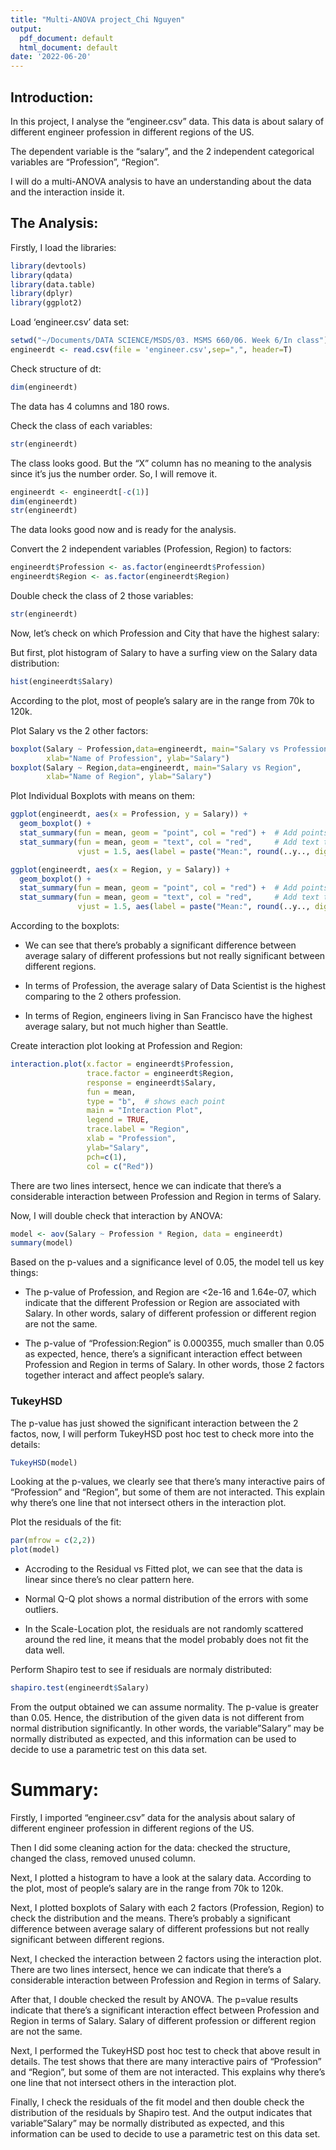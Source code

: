 ```yaml
---
title: "Multi-ANOVA project_Chi Nguyen"
output:
  pdf_document: default
  html_document: default
date: '2022-06-20'
---
```


## Introduction:

In this project, I analyse the "engineer.csv" data. This data is about salary of different engineer profession in different regions of the US.

The dependent variable is the "salary", and the 2 independent categorical variables are "Profession", "Region".

I will do a multi-ANOVA analysis to have an understanding about the data and the interaction inside it.

## The Analysis:

Firstly, I load the libraries:

```r
library(devtools)
library(qdata)
library(data.table)
library(dplyr)
library(ggplot2)
```

Load 'engineer.csv' data set:

```r
setwd("~/Documents/DATA SCIENCE/MSDS/03. MSMS 660/06. Week 6/In class")
engineerdt <- read.csv(file = 'engineer.csv',sep=",", header=T)
```

Check structure of dt:

```r
dim(engineerdt)
```

The data has 4 columns and 180 rows.

Check the class of each variables:

```r
str(engineerdt)
```

The class looks good. But the "X" column has no meaning to the analysis since it's jus the number order. So, I will remove it.

```r
engineerdt <- engineerdt[-c(1)]
dim(engineerdt)
str(engineerdt)
```

The data looks good now and is ready for the analysis.

Convert the 2 independent variables (Profession, Region) to factors:

```r
engineerdt$Profession <- as.factor(engineerdt$Profession)
engineerdt$Region <- as.factor(engineerdt$Region)
```

Double check the class of 2 those variables:

```r
str(engineerdt)
```

Now, let's check on which Profession and City that have the highest salary:

But first, plot histogram of Salary to have a surfing view on the Salary data distribution:

```r
hist(engineerdt$Salary)
```

According to the plot, most of people's salary are in the range from 70k to 120k.

Plot Salary vs the 2 other factors:

```r
boxplot(Salary ~ Profession,data=engineerdt, main="Salary vs Profession",
        xlab="Name of Profession", ylab="Salary")
boxplot(Salary ~ Region,data=engineerdt, main="Salary vs Region",
        xlab="Name of Region", ylab="Salary")
```

Plot Individual Boxplots with means on them:

```r
ggplot(engineerdt, aes(x = Profession, y = Salary)) +  
  geom_boxplot() +
  stat_summary(fun = mean, geom = "point", col = "red") +  # Add points to plot
  stat_summary(fun = mean, geom = "text", col = "red",     # Add text to plot
               vjust = 1.5, aes(label = paste("Mean:", round(..y.., digits = 1))))

ggplot(engineerdt, aes(x = Region, y = Salary)) +  
  geom_boxplot() +
  stat_summary(fun = mean, geom = "point", col = "red") +  # Add points to plot
  stat_summary(fun = mean, geom = "text", col = "red",     # Add text to plot
               vjust = 1.5, aes(label = paste("Mean:", round(..y.., digits = 1))))
```

According to the boxplots:

-   We can see that there's probably a significant difference between average salary of different professions but not really significant between different regions.

-   In terms of Profession, the average salary of Data Scientist is the highest comparing to the 2 others profession.

-   In terms of Region, engineers living in San Francisco have the highest average salary, but not much higher than Seattle.

Create interaction plot looking at Profession and Region:

```r
interaction.plot(x.factor = engineerdt$Profession,
                 trace.factor = engineerdt$Region, 
                 response = engineerdt$Salary,
                 fun = mean, 
                 type = "b",  # shows each point
                 main = "Interaction Plot",
                 legend = TRUE,
                 trace.label = "Region",
                 xlab = "Profession",
                 ylab="Salary",
                 pch=c(1),
                 col = c("Red"))
```

There are two lines intersect, hence we can indicate that there's a considerable interaction between Profession and Region in terms of Salary.

Now, I will double check that interaction by ANOVA:

```r
model <- aov(Salary ~ Profession * Region, data = engineerdt)
summary(model)
```

Based on the p-values and a significance level of 0.05, the model tell us key things:

-   The p-value of Profession, and Region are \<2e-16 and 1.64e-07, which indicate that the different Profession or Region are associated with Salary. In other words, salary of different profession or different region are not the same.

-   The p-value of "Profession:Region" is 0.000355, much smaller than 0.05 as expected, hence, there's a significant interaction effect between Profession and Region in terms of Salary. In other words, those 2 factors together interact and affect people's salary.

### TukeyHSD

The p-value has just showed the significant interaction between the 2 factos, now, I will perform TukeyHSD post hoc test to check more into the details:

```r
TukeyHSD(model)
```

Looking at the p-values, we clearly see that there's many interactive pairs of "Profession" and "Region", but some of them are not interacted. This explain why there's one line that not intersect others in the interaction plot.

Plot the residuals of the fit:

```r
par(mfrow = c(2,2))
plot(model)
```

-   Accroding to the Residual vs Fitted plot, we can see that the data is linear since there's no clear pattern here.

-   Normal Q-Q plot shows a normal distribution of the errors with some outliers.

-   In the Scale-Location plot, the residuals are not randomly scattered around the red line, it means that the model probably does not fit the data well.

Perform Shapiro test to see if residuals are normaly distributed:

```r
shapiro.test(engineerdt$Salary)
```

From the output obtained we can assume normality. The p-value is greater than 0.05. Hence, the distribution of the given data is not different from normal distribution significantly. In other words, the variable"Salary" may be normally distributed as expected, and this information can be used to decide to use a parametric test on this data set.

# Summary:

Firstly, I imported "engineer.csv" data for the analysis about salary of different engineer profession in different regions of the US.

Then I did some cleaning action for the data: checked the structure, changed the class, removed unused column.

Next, I plotted a histogram to have a look at the salary data. According to the plot, most of people's salary are in the range from 70k to 120k.

Next, I plotted boxplots of Salary with each 2 factors (Profession, Region) to check the distribution and the means. There's probably a significant difference between average salary of different professions but not really significant between different regions.

Next, I checked the interaction between 2 factors using the interaction plot. There are two lines intersect, hence we can indicate that there's a considerable interaction between Profession and Region in terms of Salary.

After that, I double checked the result by ANOVA. The p=value results indicate that there's a significant interaction effect between Profession and Region in terms of Salary. Salary of different profession or different region are not the same.

Next, I performed the TukeyHSD post hoc test to check that above result in details. The test shows that there are many interactive pairs of "Profession" and "Region", but some of them are not interacted. This explains why there's one line that not intersect others in the interaction plot.

Finally, I check the residuals of the fit model and then double check the distribution of the residuals by Shapiro test. And the output indicates that variable"Salary" may be normally distributed as expected, and this information can be used to decide to use a parametric test on this data set.
